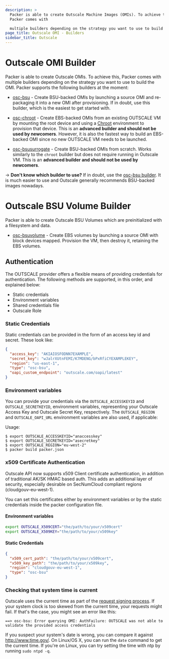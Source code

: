 ```yaml
---
description: >
  Packer is able to create Outscale Machine Images (OMIs). To achieve this,
  Packer comes with

  multiple builders depending on the strategy you want to use to build the OMI.
page_title: Outscale OMI - Builders
sidebar_title: Outscale
---
```


# Outscale OMI Builder

Packer is able to create Outscale OMIs. To achieve this, Packer comes with
multiple builders depending on the strategy you want to use to build the OMI.
Packer supports the following builders at the moment:

- [osc-bsu](/docs/builders/osc-bsu) - Create BSU-backed OMIs by
  launching a source OMI and re-packaging it into a new OMI after
  provisioning. If in doubt, use this builder, which is the easiest to get
  started with.

- [osc-chroot](/docs/builders/osc-chroot) - Create EBS-backed OMIs
  from an existing OUTSCALE VM by mounting the root device and using a
  [Chroot](https://en.wikipedia.org/wiki/Chroot) environment to provision
  that device. This is an **advanced builder and should not be used by
  newcomers**. However, it is also the fastest way to build an EBS-backed OMI
  since no new OUTSCALE VM needs to be launched.

- [osc-bsusurrogate](/docs/builders/osc-bsusurrogate) - Create BSU-backed OMIs from scratch. Works similarly to the `chroot` builder but does
  not require running in Outscale VM. This is an **advanced builder and should not be
  used by newcomers**.

-> **Don't know which builder to use?** If in doubt, use the [osc-bsu
builder](/docs/builders/osc-bsu). It is much easier to use and Outscale generally recommends BSU-backed images nowadays.

# Outscale BSU Volume Builder

Packer is able to create Outscale BSU Volumes which are preinitialized with a filesystem and data.

- [osc-bsuvolume](/docs/builders/osc-bsuvolume) - Create EBS volumes by launching a source OMI with block devices mapped. Provision the VM, then destroy it, retaining the EBS volumes.

## Authentication

The OUTSCALE provider offers a flexible means of providing credentials for authentication. The following methods are supported, in this order, and explained below:

- Static credentials
- Environment variables
- Shared credentials file
- Outscale Role

### Static Credentials

Static credentials can be provided in the form of an access key id and secret.
These look like:

```json
{
  "access_key": "AKIAIOSFODNN7EXAMPLE",
  "secret_key": "wJalrXUtnFEMI/K7MDENG/bPxRfiCYEXAMPLEKEY",
  "region": "us-east-1",
  "type": "osc-bsu",
  "oapi_custom_endpoint": "outscale.com/oapi/latest"
}
```

### Environment variables

You can provide your credentials via the `OUTSCALE_ACCESSKEYID` and
`OUTSCALE_SECRETKEYID`, environment variables, representing your Outscale Access
Key and Outscale Secret Key, respectively. The `OUTSCALE_REGION` and
`OUTSCALE_OAPI_URL` environment variables are also used, if applicable:

Usage:

    $ export OUTSCALE_ACCESSKEYID="anaccesskey"
    $ export OUTSCALE_SECRETKEYID="asecretkey"
    $ export OUTSCALE_REGION="eu-west-2"
    $ packer build packer.json

### x509 Certificate Authentication

Outscale API now supports x509 Client certificate authentication, in addition of traditional AK/SK HMAC based auth.
This adds an additional layer of security, especially desirable on SecNumCloud compliant regions (cloudgouv-eu-west-1).

You can set this certificates either by environment variables or by the static credentials inside the packer configuration file.

#### Environment variables

```bash
export OUTSCALE_X509CERT="the/path/to/your/x509cert"
export OUTSCALE_X509KEY="the/path/to/your/x509key"
```

#### Static Credentials

```json
{
  "x509_cert_path": "the/path/to/your/x509cert",
  "x509_key_path": "the/path/to/your/x509key",
  "region": "cloudgouv-eu-west-1",
  "type": "osc-bsu"
}
```

### Checking that system time is current

Outscale uses the current time as part of the [request signing
process](http://docs.aws.osc.com/general/latest/gr/sigv4_signing.html). If
your system clock is too skewed from the current time, your requests might
fail. If that's the case, you might see an error like this:

    ==> osc-bsu: Error querying OMI: AuthFailure: OUTSCALE was not able to validate the provided access credentials

If you suspect your system's date is wrong, you can compare it against
<http://www.time.gov/>. On Linux/OS X, you can run the `date` command to get
the current time. If you're on Linux, you can try setting the time with ntp by
running `sudo ntpd -q`.
